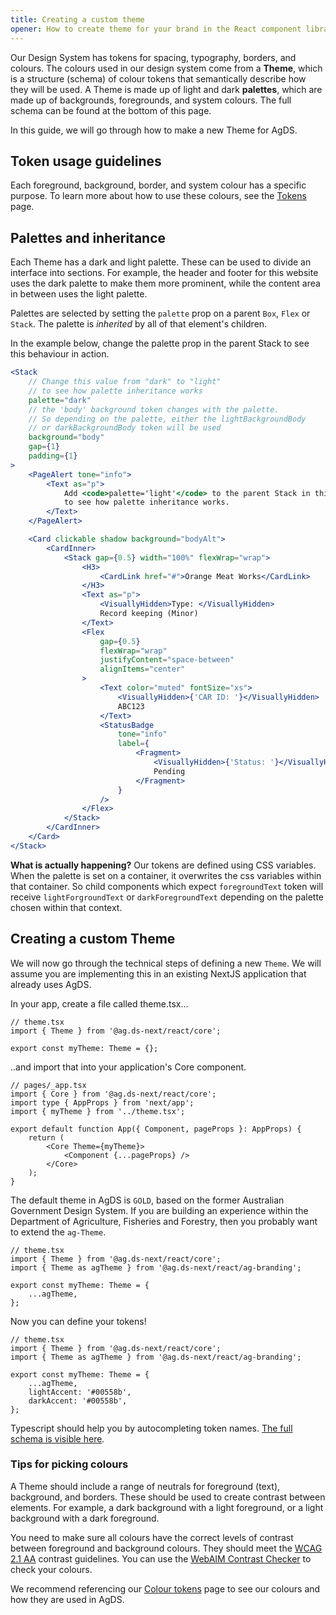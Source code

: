 ```yaml
---
title: Creating a custom theme
opener: How to create theme for your brand in the React component library.
---
```


Our Design System has tokens for spacing, typography, borders, and colours. The colours used in our design system come from a **Theme**, which is a structure (schema) of colour tokens that semantically describe how they will be used. A Theme is made up of light and dark **palettes**, which are made up of backgrounds, foregrounds, and system colours. The full schema can be found at the bottom of this page.

In this guide, we will go through how to make a new Theme for AgDS.

## Token usage guidelines

Each foreground, background, border, and system colour has a specific purpose. To learn more about how to use these colours, see the [Tokens](/foundations/tokens) page.

## Palettes and inheritance

Each Theme has a dark and light palette. These can be used to divide an interface into sections. For example, the header and footer for this website uses the dark palette to make them more prominent, while the content area in between uses the light palette.

Palettes are selected by setting the `palette` prop on a parent `Box`, `Flex` or `Stack`. The palette is _inherited_ by all of that element's children.

In the example below, change the palette prop in the parent Stack to see this behaviour in action.

```jsx live
<Stack
	// Change this value from "dark" to "light"
	// to see how palette inheritance works
	palette="dark"
	// the 'body' background token changes with the palette.
	// So depending on the palette, either the lightBackgroundBody
	// or darkBackgroundBody token will be used
	background="body"
	gap={1}
	padding={1}
>
	<PageAlert tone="info">
		<Text as="p">
			Add <code>palette='light'</code> to the parent Stack in this code example,
			to see how palette inheritance works.
		</Text>
	</PageAlert>

	<Card clickable shadow background="bodyAlt">
		<CardInner>
			<Stack gap={0.5} width="100%" flexWrap="wrap">
				<H3>
					<CardLink href="#">Orange Meat Works</CardLink>
				</H3>
				<Text as="p">
					<VisuallyHidden>Type: </VisuallyHidden>
					Record keeping (Minor)
				</Text>
				<Flex
					gap={0.5}
					flexWrap="wrap"
					justifyContent="space-between"
					alignItems="center"
				>
					<Text color="muted" fontSize="xs">
						<VisuallyHidden>{'CAR ID: '}</VisuallyHidden>
						ABC123
					</Text>
					<StatusBadge
						tone="info"
						label={
							<Fragment>
								<VisuallyHidden>{'Status: '}</VisuallyHidden>
								Pending
							</Fragment>
						}
					/>
				</Flex>
			</Stack>
		</CardInner>
	</Card>
</Stack>
```

**What is actually happening?** Our tokens are defined using CSS variables. When the palette is set on a container, it overwrites the css variables within that container. So child components which expect `foregroundText` token will receive `lightForgroundText` or `darkForegroundText` depending on the palette chosen within that context.

## Creating a custom Theme

We will now go through the technical steps of defining a new `Theme`. We will assume you are implementing this in an existing NextJS application that already uses AgDS.

In your app, create a file called theme.tsx…

```tsx
// theme.tsx
import { Theme } from '@ag.ds-next/react/core';

export const myTheme: Theme = {};
```

..and import that into your application's Core component.

```tsx
// pages/_app.tsx
import { Core } from '@ag.ds-next/react/core';
import type { AppProps } from 'next/app';
import { myTheme } from '../theme.tsx';

export default function App({ Component, pageProps }: AppProps) {
	return (
		<Core Theme={myTheme}>
			<Component {...pageProps} />
		</Core>
	);
}
```

The default theme in AgDS is `GOLD`, based on the former Australian Government Design System. If you are building an experience within the Department of Agriculture, Fisheries and Forestry, then you probably want to extend the `ag-Theme`.

```tsx
// theme.tsx
import { Theme } from '@ag.ds-next/react/core';
import { Theme as agTheme } from '@ag.ds-next/react/ag-branding';

export const myTheme: Theme = {
	...agTheme,
};
```

Now you can define your tokens!

```tsx
// theme.tsx
import { Theme } from '@ag.ds-next/react/core';
import { Theme as agTheme } from '@ag.ds-next/react/ag-branding';

export const myTheme: Theme = {
	...agTheme,
	lightAccent: '#00558b',
	darkAccent: '#00558b',
};
```

Typescript should help you by autocompleting token names. [The full schema is visible here](https://github.com/agriculturegovau/agds-next/blob/main/packages/react/src/core/goldTheme.ts).

### Tips for picking colours

A Theme should include a range of neutrals for foreground (text), background, and borders. These should be used to create contrast between elements. For example, a dark background with a light foreground, or a light background with a dark foreground.

You need to make sure all colours have the correct levels of contrast between foreground and background colours. They should meet the [WCAG 2.1 AA](https://www.w3.org/TR/WCAG21/) contrast guidelines. You can use the [WebAIM Contrast Checker](https://webaim.org/resources/contrastchecker/) to check your colours.

We recommend referencing our [Colour tokens](/foundations/tokens/colour) page to see our colours and how they are used in AgDS.
